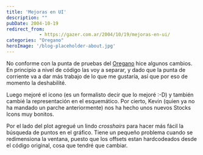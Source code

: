 ```yaml
---
title: 'Mejoras en UI'
description: ""
pubDate: 2004-10-19
redirect_from: 
            - https://gazer.com.ar/2004/10/19/mejoras-en-ui/
categories: "Oregano"
heroImage: '/blog-placeholder-about.jpg'
---
```

No conforme con la punta de pruebas del [Oregano](http://oregano.gforge.lug.fi.uba.ar/) hice algunos cambios. En principio a nivel de código las voy a separar, y dado que la punta de corriente va a dar más trabajo de lo que me gustaría, así que por eso de momento la deshabilité.

Luego mejoré el icono (es un formalisto decir que lo mejoré :-D) y también cambié la representación en el esquemático. Por cierto, Kevin (quien ya no ha mandado un parche anteriormente) nos ha hecho unos nuevos Stocks Icons muy bonitos.

Por el lado del plot agregué un lindo _crosshairs_ para hacer más fácil la búsqueda de puntos en el gráfico. Tiene un pequeño problema cuando se redimensiona la ventana, puesto que los offsets estan hardcodeados desde el código original, cosa que tendré que cambiar.
